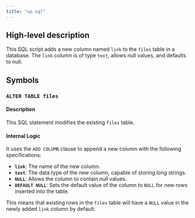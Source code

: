 ```yaml
---
title: "up.sql"
---
```


## High-level description
This SQL script adds a new column named `link` to the `files` table in a database. The `link` column is of type `text`, allows null values, and defaults to null.

## Symbols

### `ALTER TABLE files`
#### Description
This SQL statement modifies the existing `files` table.

#### Internal Logic
It uses the `ADD COLUMN` clause to append a new column with the following specifications:

*   **`link`**: The name of the new column.
*   **`text`**: The data type of the new column, capable of storing long strings.
*   **`NULL`**: Allows the column to contain null values.
*   **`DEFAULT NULL`**: Sets the default value of the column to `NULL` for new rows inserted into the table.

This means that existing rows in the `files` table will have a `NULL` value in the newly added `link` column by default.
